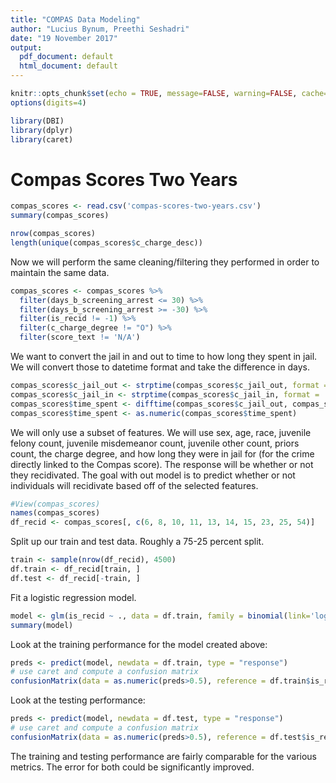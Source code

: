 ```yaml
---
title: "COMPAS Data Modeling"
author: "Lucius Bynum, Preethi Seshadri"
date: "19 November 2017"
output:
  pdf_document: default
  html_document: default
---
```


```r
knitr::opts_chunk$set(echo = TRUE, message=FALSE, warning=FALSE, cache=TRUE)
options(digits=4)

library(DBI)
library(dplyr)
library(caret)
```

# Compas Scores Two Years

```r
compas_scores <- read.csv('compas-scores-two-years.csv')
summary(compas_scores)
```
```r
nrow(compas_scores)
length(unique(compas_scores$c_charge_desc))
```

Now we will perform the same cleaning/filtering they performed in order to maintain the same data.
```r
compas_scores <- compas_scores %>%
  filter(days_b_screening_arrest <= 30) %>%
  filter(days_b_screening_arrest >= -30) %>%
  filter(is_recid != -1) %>%
  filter(c_charge_degree != "O") %>%
  filter(score_text != 'N/A')
```

We want to convert the jail in and out to time to how long they spent in jail. We will convert those to datetime format and take the difference in days. 
```r
compas_scores$c_jail_out <- strptime(compas_scores$c_jail_out, format = '%Y-%m-%d %H:%M:%S')
compas_scores$c_jail_in <- strptime(compas_scores$c_jail_in, format = '%Y-%m-%d %H:%M:%S')
compas_scores$time_spent <- difftime(compas_scores$c_jail_out, compas_scores$c_jail_in, units='days')
compas_scores$time_spent <- as.numeric(compas_scores$time_spent)
```

We will only use a subset of features. We will use sex, age, race, juvenile felony count, juvenile misdemeanor count, juvenile other count, priors count, the charge degree, and how long they were in jail for (for the crime directly linked to the Compas score). The response will be whether or not they recidivated. The goal with out model is to predict whether or not individuals will recidivate based off of the selected features. 

```r
#View(compas_scores)
names(compas_scores)
df_recid <- compas_scores[, c(6, 8, 10, 11, 13, 14, 15, 23, 25, 54)]
```

Split up our train and test data. Roughly a 75-25 percent split.
```r
train <- sample(nrow(df_recid), 4500)
df.train <- df_recid[train, ]
df.test <- df_recid[-train, ]
```


Fit a logistic regression model.
```r
model <- glm(is_recid ~ ., data = df.train, family = binomial(link='logit'))
summary(model)
```

Look at the training performance for the model created above:
```r
preds <- predict(model, newdata = df.train, type = "response")
# use caret and compute a confusion matrix
confusionMatrix(data = as.numeric(preds>0.5), reference = df.train$is_recid)
```

Look at the testing performance:
```r
preds <- predict(model, newdata = df.test, type = "response")
# use caret and compute a confusion matrix
confusionMatrix(data = as.numeric(preds>0.5), reference = df.test$is_recid)
```

The training and testing performance are fairly comparable for the various metrics. The error for both could be significantly improved.
